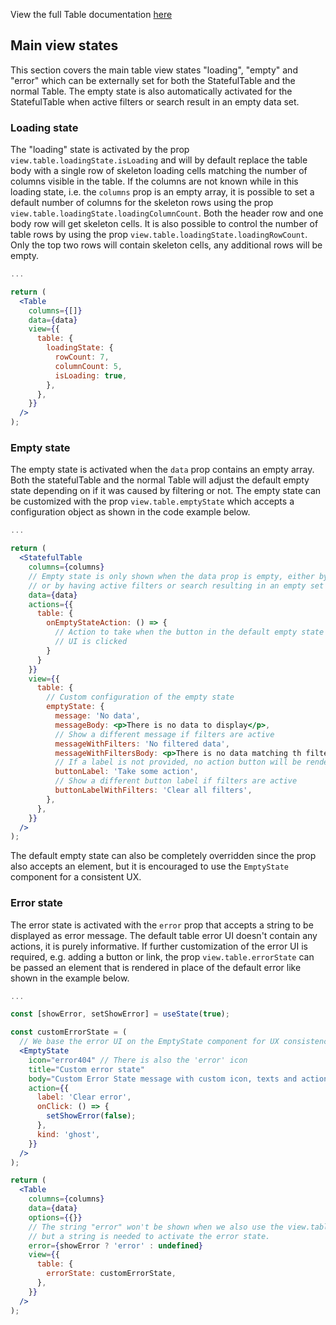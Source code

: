 View the full Table documentation [here](/docs/1-watson-iot-table--playground)

## Main view states

This section covers the main table view states "loading", "empty" and "error" which can be
externally set for both the StatefulTable and the normal Table. The empty state is also
automatically activated for the StatefulTable when active filters or search result in an
empty data set.

### Loading state

The "loading" state is activated by the prop `view.table.loadingState.isLoading` and will
by default replace the table body with a single row of skeleton loading cells matching the
number of columns visible in the table. If the columns are not known while in this loading
state, i.e. the `columns` prop is an empty array, it is possible to set a default number
of columns for the skeleton rows using the prop `view.table.loadingState.loadingColumnCount`.
Both the header row and one body row will get skeleton cells. It is also possible to control
the number of table rows by using the prop `view.table.loadingState.loadingRowCount`. Only
the top two rows will contain skeleton cells, any additional rows will be empty.

```jsx
...

return (
  <Table
    columns={[]}
    data={data}
    view={{
      table: {
        loadingState: {
          rowCount: 7,
          columnCount: 5,
          isLoading: true,
        },
      },
    }}
  />
);
```

### Empty state

The empty state is activated when the `data` prop contains an empty array. Both the statefulTable
and the normal Table will adjust the default empty state depending on if it was caused by filtering
or not. The empty state can be customized with the prop `view.table.emptyState` which accepts a
configuration object as shown in the code example below.

```jsx
...

return (
  <StatefulTable
    columns={columns}
    // Empty state is only shown when the data prop is empty, either by passing an empty array
    // or by having active filters or search resulting in an empty set
    data={data}
    actions={{
      table: {
        onEmptyStateAction: () => {
          // Action to take when the button in the default empty state
          // UI is clicked
        }
      }
    }}
    view={{
      table: {
        // Custom configuration of the empty state
        emptyState: {
          message: 'No data',
          messageBody: <p>There is no data to display</p>,
          // Show a different message if filters are active
          messageWithFilters: 'No filtered data',
          messageWithFiltersBody: <p>There is no data matching th filters</p>,
          // If a label is not provided, no action button will be rendered
          buttonLabel: 'Take some action',
          // Show a different button label if filters are active
          buttonLabelWithFilters: 'Clear all filters',
        },
      },
    }}
  />
);
```

The default empty state can also be completely overridden since the prop also accepts an element, but it is
encouraged to use the `EmptyState` component for a consistent UX.

### Error state

The error state is activated with the `error` prop that accepts a string to be displayed as error message.
The default table error UI doesn't contain any actions, it is purely informative. If further customization
of the error UI is required, e.g. adding a button or link, the prop `view.table.errorState` can be passed
an element that is rendered in place of the default error like shown in the example below.

```jsx
...

const [showError, setShowError] = useState(true);

const customErrorState = (
  // We base the error UI on the EmptyState component for UX consistency
  <EmptyState
    icon="error404" // There is also the 'error' icon
    title="Custom error state"
    body="Custom Error State message with custom icon, texts and action button"
    action={{
      label: 'Clear error',
      onClick: () => {
        setShowError(false);
      },
      kind: 'ghost',
    }}
  />
);

return (
  <Table
    columns={columns}
    data={data}
    options={{}}
    // The string "error" won't be shown when we also use the view.table.errorState
    // but a string is needed to activate the error state.
    error={showError ? 'error' : undefined}
    view={{
      table: {
        errorState: customErrorState,
      },
    }}
  />
);
```
